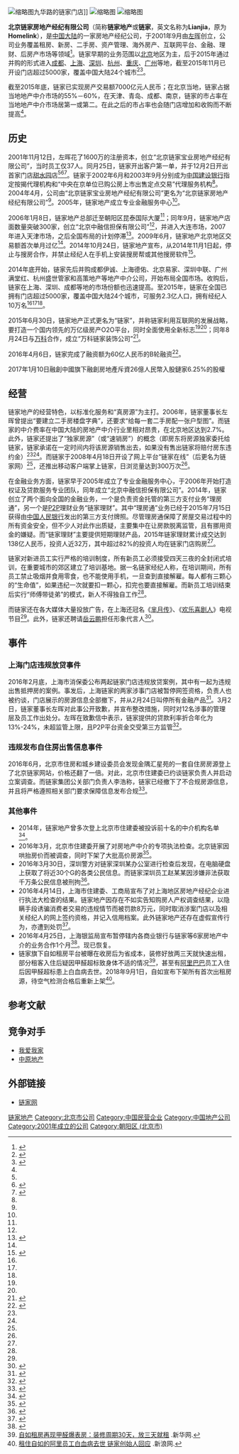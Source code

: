 {{Infobox company
| name = 北京链家房地产经纪有限公司
| name_en = 
| logo =
| logo_size = 
| logo_caption = 链家标志（2015年6月30日至今）
| type = [[民营企业|民营企业]]
| industry = 房地产经纪
| foundation = 2001年11月12日
| founder = [[左晖|左晖]]
| local_code_name = 	CN
| local_code = 	911101057263777049| area_served = 中国大陆
| slogan = 真房源如您所见
| location = {{CHN}}[[北京市|北京市]][[朝阳区|朝阳区]][[将台路|将台路]]5号院内16号楼
| locations = 24个城市，超过5000家门店
| homepage    = [http://www.lianjia.com 链家网]
}}
[[File:Lianjia_(Homelink)_Jiuhua_Road.jpg|缩略图]]九华路的链家门店]]
[[File:Lianjia_(Homelink)_Yangpu_District.jpg|缩略图]]
[[File:Lianjia_Info_Board.jpg|缩略图]]

'''北京链家房地产经纪有限公司'''（简称'''链家地产'''或'''链家'''，英文名称为'''Lianjia'''，原为'''Homelink'''），是[[中国大陆|中国大陆]]的一家房地产经纪公司，于2001年9月由[[左晖|左晖]]创立，公司业务覆盖租房、新房、二手房、资产管理、海外房产、互联网平台、金融、理财、后房产市场等领域<ref name="china">{{cite news |title=链家董事长左晖:别的中介抢不走自己的经纪人 |url=http://house.china.com.cn/Company/view/792048-all.htm |publisher=地产中国网 |date=2015年7月1日 |accessdate=2016年4月9日 |archive-date=2016年4月20日 |archive-url=https://web.archive.org/web/20160420050631/http://house.china.com.cn/Company/view/792048-all.htm |dead-url=no }}</ref>。链家早期的业务范围以[[北京|北京]]地区为主，后于2015年通过并购的形式进入[[成都|成都]]、[[上海|上海]]、[[深圳|深圳]]、[[杭州|杭州]]、[[重庆|重庆]]、[[广州|广州]]等地，截至2015年11月已开设门店超过5000家，覆盖中国大陆24个城市<ref name="jinghua">{{cite news|title=链家14年全国门店超5000家|url=http://epaper.jinghua.cn/html/2015-11/20/content_254270.htm|publisher=京华时报|date=2015年11月20日|accessdate=2016年4月9日|deadurl=yes|archiveurl=https://web.archive.org/web/20160422024006/http://epaper.jinghua.cn/html/2015-11/20/content_254270.htm|archivedate=2016年4月22日}}</ref><ref name="nfzm">{{cite news |title=24个城市，7000亿交易额 “巨兽”链家 |url=http://www.infzm.com/content/115930 |publisher=南方周末 |date=2016年3月17日 |accessdate=2016年4月9日 |archive-date=2016年4月19日 |archive-url=https://web.archive.org/web/20160419104743/http://www.infzm.com/content/115930 |dead-url=no }}</ref>。

截至2015年底，链家已实现房产交易额7000亿元人民币；在北京当地，链家占据当地地产中介市场的55%－60%，在天津、青岛、成都、南京，链家的市占率在当地地产中介市场居第一或第二。在此之后的市占率也会随门店增加和收购而不断提高<ref name="nfzm"/>。

==历史==
2001年11月12日，左晖花了1600万的注册资本，创立“北京链家宝业房地产经纪有限公司”，当时员工仅37人。同月25日，链家开出客户第一单，并于12月2日开出首家门店[[甜水园|甜水园]]店<ref name="nfzm"/><ref name="大事记">{{cite news |title=链家大事记 |url=http://bj.lianjia.com/about/lianjiaevents |publisher=链家网 |date= |accessdate=2016年4月10日 |archive-date=2016年4月13日 |archive-url=https://web.archive.org/web/20160413174723/http://bj.lianjia.com/about/lianjiaevents |dead-url=no }}</ref><ref name="dfw">{{cite news |title=从独家协议到隐秘的"金融产品" 链家疯狂扩张风险几重 |url=http://sh.eastday.com/m/20160226/u1a9233127.html |publisher=澎湃新闻 |date=2016-02-26 |accessdate=2016年4月10日 |archive-date=2016-04-22 |archive-url=https://web.archive.org/web/20160422022558/http://sh.eastday.com/m/20160226/u1a9233127.html |dead-url=no }}</ref>。链家于2002年6月和2003年9月分别成为[[中国建设银行|中国建设银行]]指定按揭代理机构和“中央在京单位已购公房上市出售定点交易”代理服务机构<ref name="dfw"/>。2004年4月，公司由“北京链家宝业房地产经纪有限公司”更名为“北京链家房地产经纪有限公司”<ref name="大事记"/>。2005年，链家地产成立专业金融服务中心<ref name="nfzm"/>。

2006年1月8日，链家地产总部迁至朝阳区昆泰国际大厦<ref name="大事记"/>；同年9月，链家地产店面数量突破300家，创立“北京中融信担保有限公司”<ref name="nfzm"/>，并进入大连市场，2007年进入天津市场，之后全国布局的计划停滞<ref name="wangyi">{{cite news|title=链家“谋变”|url=http://money.163.com/special/view144/|publisher=网易|date=|accessdate=2016年4月10日|archive-date=2015年6月15日|archive-url=https://web.archive.org/web/20150615140155/http://money.163.com/special/view144/|dead-url=no}}</ref>。2009年6月，链家地产北京地区交易额首次单月过亿<ref name="nfzm"/>。2014年10月24日，链家地产宣布，从2014年11月1日起，停止与搜房合作，并禁止经纪人在手机上安装搜房帮或其他搜房软件<ref>{{cite news|title=北京链家地产11月1日终止与搜房网合作|url=http://tech.sina.com.cn/i/2014-10-24/doc-iavxeafr4207555.shtml|publisher=新浪科技|date=2014年10月24日|accessdate=2016年4月10日|archive-date=2016年4月23日|archive-url=https://web.archive.org/web/20160423205458/http://tech.sina.com.cn/i/2014-10-24/doc-iavxeafr4207555.shtml|dead-url=no}}</ref>。

2014年底开始，链家先后并购成都伊诚、上海德佑、北京易家、深圳中联、广州满堂红、杭州盛世管家和高策地产等地产中介公司，开始布局全国市场。收购后，链家在上海、深圳、成都等地的市场份额也迅速提高。至2015年，链家在全国已拥有门店超过5000家，覆盖中国大陆24个城市，可服务2.3亿人口，拥有经纪人10万名<ref name="nfzm"/><ref name="dfw"/><ref name="ifeng"/>。

2015年6月30日，链家地产正式更名为“链家”，并称链家利用互联网的发展战略，要打造一个国内领先的万亿级房产O2O平台，同时全面使用全新标志<ref name="china"/><ref name="dfw"/>；同年8月24日与[[万科|万科]]合作，成立“万科链家装饰公司”<ref>{{cite news|title=万科链家联手进入家装行业 瞄准存量房市场|url=http://finance.sina.com.cn/chanjing/gsnews/20150824/161423049147.shtml|publisher=中国经济网|date=2015-08-24|accessdate=2016年4月10日|archive-date=2016-04-23|archive-url=https://web.archive.org/web/20160423210407/http://finance.sina.com.cn/chanjing/gsnews/20150824/161423049147.shtml|dead-url=no}}</ref>。

2016年4月6日，链家完成了融资额为60亿人民币的B轮融资<ref name="ifeng">{{cite news|title=链家完成60亿元融资 百度腾讯同时成为投资方|url=http://tech.ifeng.com/a/20160406/41590784_0.shtml|publisher=凤凰财经|date=2016年4月6日|accessdate=2016年4月10日|archive-date=2016年4月11日|archive-url=https://web.archive.org/web/20160411064705/http://tech.ifeng.com/a/20160406/41590784_0.shtml|dead-url=no}}</ref>。


2017年1月10日融創中國旗下融創房地產斥資26億人民幣入股鏈家6.25%的股權

==经营==
链家地产的经营特色，以标准化服务和“真房源”为主打。2006年，链家董事长左晖曾提出“要建立二手房楼盘字典”，还要求“给每一套二手房配一张户型图”。而链家的中介费率在中国大陆的房地产中介行业里相对昂贵，在北京地区达到2.7%。此外，链家还提出了“独家房源”（或“速销房”）的概念（即房东将房源独家委托给链家，链家承诺在一定时间内将该房源销售出去，如果没有售出链家将赔付房东违约金）<ref name="nfzm"/><ref name="dfw"/>。而链家于2008年4月18日开设了网上平台“链家在线”（后更名为链家网）<ref name="大事记"/>，还推出移动客户端掌上链家，日浏览量达到300万次<ref name="china"/>。

在金融业务方面，链家早于2005年成立了专业金融服务中心，于2006年开始打造权证及贷款服务专业团队，同年成立“北京中融信担保有限公司”。2014年，链家创立了两个面向全国的金融业务，一个是负责资金托管的第三方支付业务“理房通”，另一个是[[社交借贷|P2P]]理财业务“链家理财”。其中“理房通”业务已经于2015年7月15日获得由[[中国人民银行|中国人民银行]]发出的第三方支付牌照。尽管理房通保障了房屋交易过程中的所有资金安全，但不少人对此作出质疑，主要集中在让房款脱离监管，且有挪用资金的嫌疑。而“链家理财”主要提供短期理财产品，2015年链家理财累计成交达到138亿人民币，投资人近32万，其中超过82%的投资人均在链家门店购房<ref name="nfzm"/>。

链家对新进员工实行严格的培训制度，所有新员工必须接受四天三夜的全封闭式培训，在重要城市的郊区建立了培训基地。据一名链家经纪人称，在培训期间，所有员工禁止吸烟并食用零食，也不能使用手机，一旦查到直接解雇。每人都有三颗心的“生命值”，如果违纪一次就要扣一颗心，扣完也要直接解雇。而新员工培训结束后实行“师傅带徒弟”的模式，新人不得独自工作<ref name="nfzm"/>。

而链家还在各大媒体大量投放广告，在上海还冠名《[[芈月传|芈月传]]》、《[[欢乐喜剧人|欢乐喜剧人]]》电视节目<ref name="nfzm"/>。此外，链家还聘请[[岳云鹏|岳云鹏]]担任形象代言人<ref>{{cite news|title=欢乐喜剧人第二季冠军非岳云鹏莫属；除了能力更多关系|url=http://toutiao.com/i6262090972654469633/|publisher=今日头条|date=2016年3月15日|accessdate=2016年4月10日|archive-date=2016年4月19日|archive-url=https://web.archive.org/web/20160419070800/http://toutiao.com/i6262090972654469633/|dead-url=no}}</ref>。

==事件==
===上海门店违规放贷事件===
2016年2月底，上海市消保委公布两起链家门店违规放贷案例，其中有一起为违规出售抵押房的案例。事发后，上海链家的两家涉事门店被暂停网签资格，负责人也被约谈，门店展示的房源信息全部撤下，并从2月24日叫停所有金融产品<ref>{{cite news|title=链家上海公司违规放贷：已叫停所有金融产品|url=http://money.163.com/16/0226/09/BGO7IBQD00253B0H.html?baike|publisher=人民日报|date=2016年2月26日|accessdate=2016年4月10日|archive-url=https://web.archive.org/web/20160422133407/http://money.163.com/16/0226/09/BGO7IBQD00253B0H.html?baike|archive-date=2016年4月22日|dead-url=yes}}</ref>。3月2日，链家董事长左晖对此事公开致歉，并宣布整改措施，同时对12名涉事的管理层及员工作出处分。左晖在致歉信中表示，链家提供的贷款利率折合年化为13%-24%，未超监管上限，且P2P平台资金交受第三方监管<ref>{{cite news|title=链家董事长宣布整改措施:绝不碰"自融"这条红线|url=http://news.163.com/16/0302/10/BH5708M600014AEE.html?baike|publisher=第一财经日报|date=2016年3月2日|accessdate=2016年4月10日|archive-url=https://web.archive.org/web/20160422142115/http://news.163.com/16/0302/10/BH5708M600014AEE.html?baike|archive-date=2016年4月22日|dead-url=yes}}</ref>。

===违规发布自住房出售信息事件===
2016年6月，北京市住房和城乡建设委员会发现金隅汇星苑的一套自住房房源登上了北京链家网站，价格还翻了一倍。对此，北京市住建委已约谈链家负责人并启动立案调查。而链家集团公关部门负责人李浩称，链家已经撤下了不合规房源信息，并且将严格遵照相关部门要求保障信息发布合规<ref>{{cite news|title=链家违规发布自住房出售信息 已被立案调查|url=http://www.ce.cn/cysc/fdc/fc/201606/16/t20160616_12906787.shtml|publisher=央广网|date=2016年6月16日|accessdate=2016年6月16日|archive-date=2016年6月17日|archive-url=https://web.archive.org/web/20160617142726/http://www.ce.cn/cysc/fdc/fc/201606/16/t20160616_12906787.shtml|dead-url=no}}</ref>。

===其他事件===
*2014年，链家地产曾多次登上北京市住建委被投诉前十名的中介机构名单<ref>{{cite news|author1=马力|title=链家连续两月登投诉榜单 存拖延房东租金等问题|url=http://house.people.com.cn/n/2014/0118/c194441-24156713.html|accessdate=2016-02-25|agency=新京报|date=2014-01-18|archive-date=2014-02-09|archive-url=https://web.archive.org/web/20140209072349/http://house.people.com.cn/n/2014/0118/c194441-24156713.html|dead-url=no}}</ref>。
*2016年3月，北京市住建委开展了对房地产中介的专项执法检查。北京链家因哄抬房价而被调查，同时下架了大批高价房源<ref>{{cite news|title=中介哄抬房价被严查 北京链家下架大批高价房源|url=http://shehui.china.com.cn/2016-03/30/content_38143458.htm|publisher=北京青年报|date=2016年3月30日|accessdate=2016年4月10日|archive-date=2016年4月10日|archive-url=https://web.archive.org/web/20160410004149/http://shehui.china.com.cn/2016-03/30/content_38143458.htm|dead-url=no}}</ref>。
*2016年3月30日，深圳警方对链家深圳某办公室进行检查后发现，在电脑硬盘上获取了将近30个G的各类公民信息。而链家深圳员工赵某某因涉嫌非法获取千万条公民信息被刑拘<ref>{{cite news|title=深圳警方：链家员工涉嫌非法获取千万条公民信息被刑拘|url=http://toutiao.com/i6269219430123700737/|publisher=今日头条|date=2016年4月3日|accessdate=2016年4月10日|archive-date=2016年4月19日|archive-url=https://web.archive.org/web/20160419053121/http://toutiao.com/i6269219430123700737/|dead-url=no}}</ref>。
*2016年4月14日，上海市住建委、工商局宣布了对上海地区房地产经纪企业进行执法大检查的结果。链家地产因存在不如实告知购房人产权调查结果，以隐瞒手段诱骗消费者交易的违规情节而被罚款8万元，同时取消涉案门店以及相关经纪人的网上签约资格，并记入信用档案。此外链家地产还存在虚假宣传行为，亦遭到处罚<ref>{{cite news|title=链家、太平洋等6家中介因虚假宣传被罚款|url=http://news.sina.com.cn/o/2016-04-15/doc-ifxriqqv5696046.shtml|publisher=新闻晨报|date=2016年4月15日|accessdate=2016年4月15日|archive-date=2016年4月26日|archive-url=https://web.archive.org/web/20160426110426/http://news.sina.com.cn/o/2016-04-15/doc-ifxriqqv5696046.shtml|dead-url=no}}</ref>。
*2016年4月25日，上海银监局宣布暂停辖内各商业银行与链家等6家房地产中介的业务合作1个月<ref>{{cite news|title=上海银行今起暂停与链家等6家地产中介业务合作1个月|url=http://finance.sina.com.cn/roll/2016-04-25/doc-ifxrpvea1155085.shtml|publisher=上海证券报|date=2016年4月25日|accessdate=2016年4月27日|archive-date=2016年5月14日|archive-url=https://web.archive.org/web/20160514031103/http://finance.sina.com.cn/roll/2016-04-25/doc-ifxrpvea1155085.shtml|dead-url=no}}</ref>。现已恢复。
*链家旗下自如租房平台被曝在收房后为省成本，装修好放两三天就快速出租，部分租客入住后疑因甲醛超标致身体不适的情况<ref>[http://www.xinhuanet.com/fortune/2017-12/14/c_129765767.htm 自如租房再现甲醛爆表房：装修周期30天，放三天就租] {{Wayback|url=http://www.xinhuanet.com/fortune/2017-12/14/c_129765767.htm |date=20180902183822 }}.新华网.</ref>，甚至有[[阿里巴巴集团|阿里巴巴]]员工入住后因甲醛超标患上白血病去世。2018年9月1日，自如宣布下架所有首次出租房源，待空气检测合格后重新上架<ref>[https://news.sina.cn/sh/2018-09-01/detail-ihiixyeu2057615.d.html?from=wap 租住自如的阿里员工白血病去世 链家创始人回应] {{Wayback|url=https://news.sina.cn/sh/2018-09-01/detail-ihiixyeu2057615.d.html?from=wap |date=20180902155057 }}.新浪网.</ref>。

==参考文献==
{{reflist|2}}

== 竞争对手 ==
* [[我爱我家|我爱我家]]
* [[中原地产|中原地产]]

==外部链接==
*[http://www.lianjia.com 链家网]{{Wayback|url=http://www.lianjia.com/ |date=20180510060754 }}

[[Category:链家地产|]]
[[Category:北京市公司|Category:北京市公司]]
[[Category:中国民营企业|Category:中国民营企业]]
[[Category:中国地产公司|Category:中国地产公司]]
[[Category:2001年成立的公司|Category:2001年成立的公司]]
[[Category:朝阳区_(北京市)|Category:朝阳区 (北京市)]]